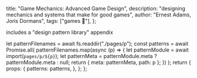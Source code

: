 
  title: "Game Mechanics: Advanced Game Design",
  description: "designing mechanics and systems that make for good games",
  author: "Ernest Adams, Joris Dormans",
  tags: ["games 🎲"],
};

<PLHead title={meta.title} description={meta.description} />

<PLNav patterns={props.patterns} currentTitle={meta.title} />

<PLMeta
  title={meta.title}
  description={meta.description}
  author={meta.author}
  tags={meta.tags}
/>

includes a "design pattern library" appendix

<PLLinks>
  <PLLink
    title="Game Mechanics: Advanced Game Design (Goodreads)"
    url="https://www.goodreads.com/en/book/show/13705461"
  />
</PLLinks>

  let patternFilenames = await fs.readdir("./pages/p");
  const patterns = await Promise.all(
    patternFilenames.map(async (p) => {
      let patternModule = await import(`pages/p/${p}`);
      let patternMeta = patternModule.meta ? patternModule.meta : null;
      return { meta: patternMeta, path: p };
    })
  );
  return {
    props: {
      patterns: patterns,
    },
  };
};
